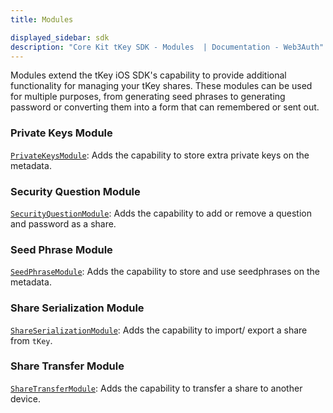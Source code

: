 ```yaml
---
title: Modules

displayed_sidebar: sdk
description: "Core Kit tKey SDK - Modules  | Documentation - Web3Auth"
---
```


Modules extend the tKey iOS SDK's capability to provide additional functionality for managing your tKey shares. These modules can be used for multiple
purposes, from generating seed phrases to generating password or converting them into a form that can remembered or sent out.

### Private Keys Module

[`PrivateKeysModule`](/sdk/tkey-ios/modules/private-keys): Adds the capability to store extra private keys on the metadata.

### Security Question Module

[`SecurityQuestionModule`](/sdk/tkey-ios/modules/security-questions): Adds the capability to add or remove a question and password as a share.

### Seed Phrase Module

[`SeedPhraseModule`](/sdk/tkey-ios/modules/seed-phrase): Adds the capability to store and use seedphrases on the metadata.

### Share Serialization Module

[`ShareSerializationModule`](/sdk/tkey-ios/modules/share-serialization): Adds the capability to import/ export a share from `tKey`.

### Share Transfer Module

[`ShareTransferModule`](/sdk/tkey-ios/modules/share-transfer): Adds the capability to transfer a share to another device.
